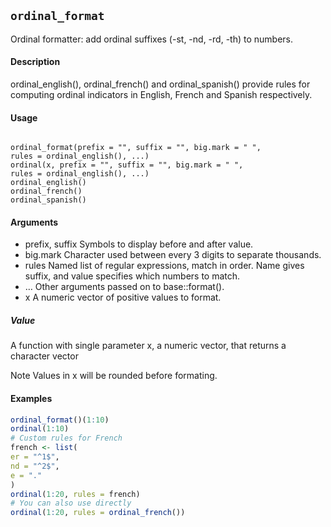 ## ``ordinal_format`` 
Ordinal formatter: add ordinal suffixes (-st, -nd, -rd, -th) to numbers.

#### Description
ordinal_english(), ordinal_french() and ordinal_spanish() provide rules for computing
ordinal indicators in English, French and Spanish respectively.

#### Usage

<pre><code>
ordinal_format(prefix = "", suffix = "", big.mark = " ",
rules = ordinal_english(), ...)
ordinal(x, prefix = "", suffix = "", big.mark = " ",
rules = ordinal_english(), ...)
ordinal_english()
ordinal_french()
ordinal_spanish()
</code></pre>

#### Arguments

* prefix, suffix Symbols to display before and after value.
* big.mark Character used between every 3 digits to separate thousands.
* rules Named list of regular expressions, match in order. Name gives suffix, and value
specifies which numbers to match.
* ... Other arguments passed on to base::format().
* x A numeric vector of positive values to format.

##### Value
A function with single parameter x, a numeric vector, that returns a character vector

Note
Values in x will be rounded before formating.

#### Examples

```r
ordinal_format()(1:10)
ordinal(1:10)
# Custom rules for French
french <- list(
er = "^1$",
nd = "^2$",
e = "."
)
ordinal(1:20, rules = french)
# You can also use directly
ordinal(1:20, rules = ordinal_french())
```
